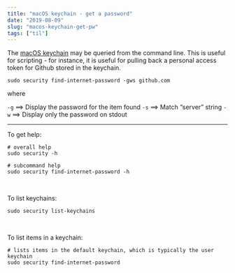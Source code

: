 ```yaml
---
title: "macOS keychain - get a password"
date: "2019-08-09"
slug: "macos-keychain-get-pw"
tags: ["til"]
---
```


The [macOS keychain](https://support.apple.com/en-gb/guide/keychain-access/kyca1083/mac) may be queried from the command line.  This is useful for scripting - for instance, it is useful for pulling back a personal access token for Github stored in the keychain.

```
sudo security find-internet-password -gws github.com
```

where

`-g` ==> Display the password for the item found
`-s` ==> Match "server" string
`-w` ==> Display only the password on stdout

---

To get help:

```
# overall help
sudo security -h 

# subcommand help
sudo security find-internet-password -h
```

<br/>

To list keychains:

```
sudo security list-keychains
```

<br/>

To list items in a keychain:

```
# lists items in the default keychain, which is typically the user keychain
sudo security find-internet-password
```
